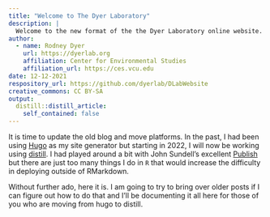 ```yaml
---
title: "Welcome to The Dyer Laboratory"
description: |
  Welcome to the new format of the the Dyer Laboratory online website.  It was getting time to clean things up and streamline the ability to post materials online. So here it is, now in cleaner RMarkdown than before.
author:
  - name: Rodney Dyer
    url: https://dyerlab.org
    affiliation: Center for Environmental Studies
    affiliation_url: https://ces.vcu.edu
date: 12-12-2021
respository_url: https://github.com/dyerlab/DLabWebsite
creative_commons: CC BY-SA
output:
  distill::distill_article:
    self_contained: false
---
```



It is time to update the old blog and move platforms.  In the past, I had been using [Hugo](https://gohugo.io) as my site generator but starting in 2022, I will now be working using [distill](https://rstudio.github.io/distill).  I had played around a bit with John Sundell's excellent [Publish](https://github.com/JohnSundell/Publish) but there are just too many things I do in `R` that would increase the difficulty in deploying outside of RMarkdown.

Without further ado, here it is.  I am going to try to bring over older posts if I can figure out how to do that and I'll be documenting it all here for those of you who are moving from hugo to distill.  


